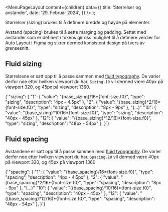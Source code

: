 
<Meta
  title='Størrelser og avstander'
  description='Størrelser og avstander'
/>

  <MenuPageLayout
    content={children}
    data={{
      title: 'Størrelser og avstander',
      date: '29. Februar 2024',
    }}
  />
);

Størrelser (sizing) brukes til å definere bredde og høyde på elementer.

Avstand (spacing) brukes til å sette marging og padding. Settet med avstander som er definert i tokens gir oss mulighet til å definere verdier for Auto Layout i Figma og sikrer dermed konsistent design på tvers av grensesnitt.

<TokenList
  type='sizing'
  hideValue={true}
/>

<TokenList
  type='spacing'
  hideValue={true}
/>

## Fluid sizing

Størrelsene er satt opp til å passe sammen med [fluid typography](/grunnleggende/designelementer/typografi#fluid-typography). De varier derfor noe etter hvilken viewport du har. `Sizing.10` vil dermed være 40px på viewport 320, og 45px på viewport 1360.

<CodeSnippet language='json'>
  {`"sizing": {
    "1": {
      "value": "{base_sizing}/16*{font-size.f0}",
      "type": "sizing",
      "description": "4px - 4.5px"
    },
    "2": {
      "value": "{base_sizing}*2/16*{font-size.f0}",
      "type": "sizing",
      "description": "8px - 9px"
    },
    "(...)"
    "10": {
      "value": "{base_sizing}*10/16*{font-size.f0}",
      "type": "sizing",
      "description": "40px - 45px"
    },
    "12": {
      "value": "({base_sizing}*12/16)*{font-size.f0}",
      "type": "sizing",
      "description": "48px - 54px"
    },
  }`}
</CodeSnippet>

## Fluid spacing

Avstandene er satt opp til å passe sammen med [fluid typography](/grunnleggende/designelementer/typografi#fluid-typography). De varier derfor noe etter hvilken viewport du har. `Spacing.10` vil dermed være 40px på viewport 320, og 45px på viewport 1360.

<CodeSnippet language='json'>
  {`"spacing": {
    "1": {
      "value": "{base_spacing}/16*{font-size.f0}",
      "type": "spacing",
      "description": "4px - 4.5px"
    },
    "2": {
      "value": "{base_spacing}*2/16*{font-size.f0}",
      "type": "spacing",
      "description": "8px - 9px"
    },
    "(...)"
    "10": {
      "value": "({base_spacing}*10/16)*{font-size.f0}",
      "type": "spacing",
      "description": "40px - 45px"
    },
    "12": {
      "value": "({base_spacing}*12/16)*{font-size.f0}",
      "type": "spacing",
      "description": "48px - 54px"
    },
  }`}
</CodeSnippet>
